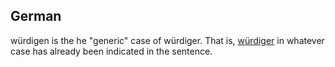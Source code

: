 ==German==
würdigen is the he "generic" case of würdiger.  That is, [[würdiger]] in whatever case has already been indicated in the sentence.